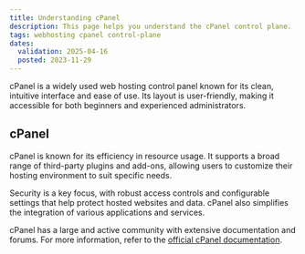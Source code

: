 ```yaml
---
title: Understanding cPanel
description: This page helps you understand the cPanel control plane.
tags: webhosting cpanel control-plane
dates:
  validation: 2025-04-16
  posted: 2023-11-29
---
```


cPanel is a widely used web hosting control panel known for its clean, intuitive interface and ease of use. Its layout is user-friendly, making it accessible for both beginners and experienced administrators.

## cPanel

cPanel is known for its efficiency in resource usage. It supports a broad range of third-party plugins and add-ons, allowing users to customize their hosting environment to suit specific needs.

Security is a key focus, with robust access controls and configurable settings that help protect hosted websites and data. cPanel also simplifies the integration of various applications and services.

cPanel has a large and active community with extensive documentation and forums. For more information, refer to the [official cPanel documentation](https://docs.cpanel.net/cpanel/).